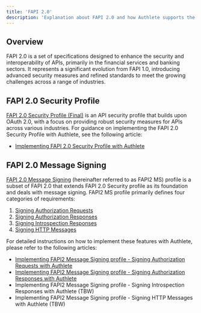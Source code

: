 ```yaml
---
title: 'FAPI 2.0'
description: 'Explanation about FAPI 2.0 and how Authlete supports the specification.'
---
```


## Overview

FAPI 2.0 is a set of specifications designed to enhance the security and interoperability of APIs, primarily in the financial services and banking sectors. It represents a significant evolution from FAPI 1.0, introducing advanced security measures and refined standards to meet the growing challenges across a range of industries.

## FAPI 2.0 Security Profile

[FAPI 2.0 Security Profile (Final)](https://openid.net/specs/fapi-security-profile-2_0-final.html) is an API security profile that builds upon OAuth 2.0, with a focus on providing robust security measures for APIs across various industries. For guidance on implementing the FAPI 2.0 Security Profile with Authlete, see the following article:

- [Implementing FAPI 2.0 Security Profile with Authlete](/developers/fapi2/sp/)

## FAPI 2.0 Message Signing

[FAPI 2.0 Message Signing](https://openid.bitbucket.io/fapi/fapi-2_0-message-signing.html) (hereinafter referred to as FAPI2 MS) profile is a subset of FAPI 2.0 that extends FAPI 2.0 Security profile as its foundation and deals with message signing. FAPI2 MS profile primarily defines four categories of requirements:

1. [Signing Authorization Requests](https://openid.bitbucket.io/fapi/fapi-2_0-message-signing.html#section-5.3)
1. [Signing Authorization Responses](https://openid.bitbucket.io/fapi/fapi-2_0-message-signing.html#section-5.4)
1. [Signing Introspection Responses](https://openid.bitbucket.io/fapi/fapi-2_0-message-signing.html#section-5.5)
1. [Signing HTTP Messages](https://openid.bitbucket.io/fapi/fapi-2_0-message-signing.html#section-5.6)

For detailed instructions on how to implement these features with Authlete, please refer to the following articles:

- [Implementing FAPI2 Message Signing profile - Signing Authorization Requests with Authlete](/developers/fapi2/ms/authreq/)
- [Implementing FAPI2 Message Signing profile - Signing Authorization Responses with Authlete](/developers/fapi2/ms/authres/)
- Implementing FAPI2 Message Signing profile - Signing Introspection Responses with Authlete (TBW)
- Implementing FAPI2 Message Signing profile - Signing HTTP Messages with Authlete (TBW)
